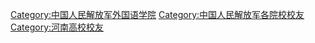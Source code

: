 [[Category:中国人民解放军外国语学院|Category:中国人民解放军外国语学院]]
[[Category:中国人民解放军各院校校友|Category:中国人民解放军各院校校友]]
[[Category:河南高校校友|Category:河南高校校友]]